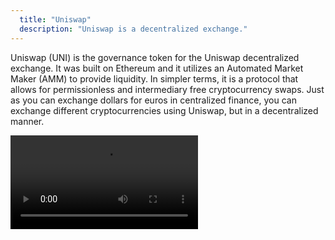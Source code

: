 ```yaml
---
  title: "Uniswap"
  description: "Uniswap is a decentralized exchange."
---
```


Uniswap (UNI) is the governance token for the Uniswap decentralized exchange. It was built on Ethereum and it utilizes an Automated Market Maker (AMM) to provide liquidity. In simpler terms, it is a protocol that allows for permissionless and intermediary free cryptocurrency swaps. Just as you can exchange dollars for euros in centralized finance, you can exchange different cryptocurrencies using Uniswap, but in a decentralized manner.

<video controls autoPlay loop playsInline>
  <source src="/vid/uni.mp4" type="video/mp4" />
  Sorry, your browser doesn't support embedded videos.
</video>
